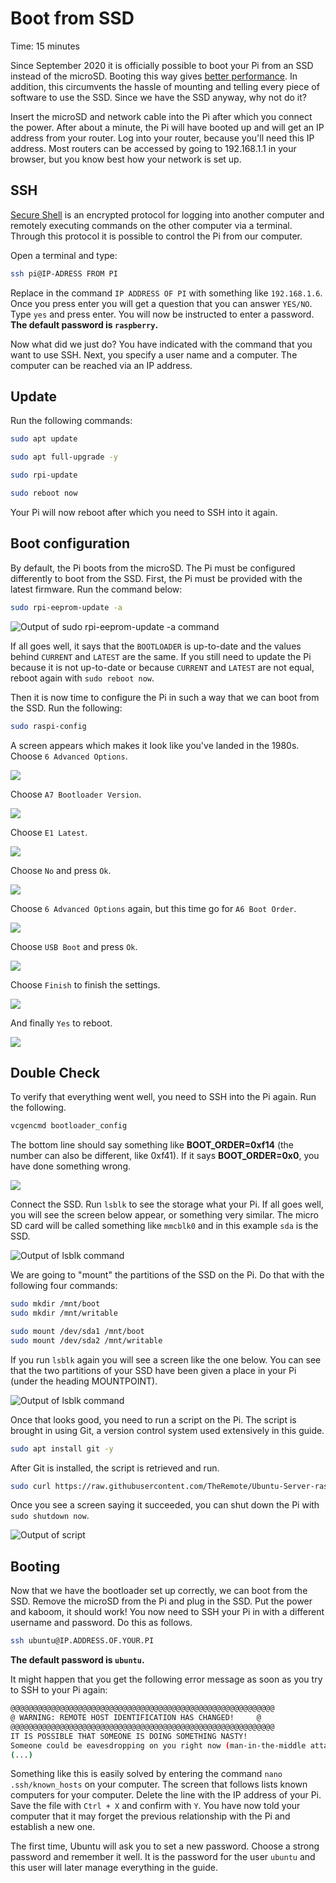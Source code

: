 
# Boot from SSD

<Callout emoji="&#x2139;">
	Time: 15 minutes
</Callout>

Since September 2020 it is officially possible to boot your Pi from an SSD instead of the microSD. Booting this way gives [better performance](https://www.tomshardware.com/news/raspberry-pi-4-ssd-test,39811.html). In addition, this circumvents the hassle of mounting and telling every piece of software to use the SSD. Since we have the SSD anyway, why not do it?

Insert the microSD and network cable into the Pi after which you connect the power. After about a minute, the Pi will have booted up and will get an IP address from your router. Log into your router, because you'll need this IP address. Most routers can be accessed by going to 192.168.1.1 in your browser, but you know best how your network is set up.

## SSH

[Secure Shell](https://nl.wikipedia.org/wiki/Secure_Shell) is an encrypted protocol for logging into another computer and remotely executing commands on the other computer via a terminal. Through this protocol it is possible to control the Pi from our computer.

Open a terminal and type:

```bash
ssh pi@IP-ADRESS FROM PI
```

Replace in the command `IP ADDRESS OF PI` with something like `192.168.1.6`. Once you press enter you will get a question that you can answer `YES/NO`. Type `yes` and press enter. You will now be instructed to enter a password. **The default password is `raspberry`.**

Now what did we just do? You have indicated with the command that you want to use SSH. Next, you specify a user name and a computer. The computer can be reached via an IP address.

## Update

Run the following commands:

```bash
sudo apt update
```

```bash
sudo apt full-upgrade -y
```

```bash
sudo rpi-update
```

```bash
sudo reboot now
```

Your Pi will now reboot after which you need to SSH into it again.

## Boot configuration

By default, the Pi boots from the microSD. The Pi must be configured differently to boot from the SSD. First, the Pi must be provided with the latest firmware. Run the command below:

```bash
sudo rpi-eeprom-update -a
```

![Output of `sudo rpi-eeprom-update -a` command](/bootfromssd.png)

If all goes well, it says that the `BOOTLOADER` is up-to-date and the values behind `CURRENT` and `LATEST` are the same. If you still need to update the Pi because it is not up-to-date or because `CURRENT` and `LATEST` are not equal, reboot again with `sudo reboot now`.

Then it is now time to configure the Pi in such a way that we can boot from the SSD. Run the following:

```bash
sudo raspi-config
```

A screen appears which makes it look like you've landed in the 1980s. Choose `6 Advanced Options`.

![](/6-advancedoptions.png)

Choose `A7 Bootloader Version`.

![](/a7-bootversion.png)

Choose `E1 Latest`.

![](/e1-latest.png)

Choose `No` and press `Ok`.

![](/nope.png)

Choose `6 Advanced Options` again, but this time go for `A6 Boot Order`.

![](/a6-bootorder.png)

Choose `USB Boot` and press `Ok`.

![](/usbboot.png)

Choose `Finish` to finish the settings.

![](/finish.png)

And finally `Yes` to reboot.

![](/reboot.png)

## Double Check

To verify that everything went well, you need to SSH into the Pi again. Run the following.

```bash
vcgencmd bootloader_config
```

The bottom line should say something like **BOOT_ORDER=0xf14** (the number can also be different, like 0xf41). If it says **BOOT_ORDER=0x0**, you have done something wrong.

![](/check.png)

Connect the SSD. Run `lsblk` to see the storage what your Pi. If all goes well, you will see the screen below appear, or something very similar. The micro SD card will be called something like `mmcblk0` and in this example `sda` is the SSD.

![Output of `lsblk` command](/lsblk.png)

We are going to "mount" the partitions of the SSD on the Pi. Do that with the following four commands:

```bash
sudo mkdir /mnt/boot
sudo mkdir /mnt/writable

sudo mount /dev/sda1 /mnt/boot
sudo mount /dev/sda2 /mnt/writable
```

If you run `lsblk` again you will see a screen like the one below. You can see that the two partitions of your SSD have been given a place in your Pi (under the heading MOUNTPOINT).

![Output of `lsblk` command](/mounted.png)

Once that looks good, you need to run a script on the Pi. The script is brought in using Git, a version control system used extensively in this guide.

```bash
sudo apt install git -y
```

After Git is installed, the script is retrieved and run.

```bash
sudo curl https://raw.githubusercontent.com/TheRemote/Ubuntu-Server-raspi4-unofficial/master/BootFix.sh | sudo bash
```

Once you see a screen saying it succeeded, you can shut down the Pi with `sudo shutdown now`.

![Output of script](/script.png)
## Booting

Now that we have the bootloader set up correctly, we can boot from the SSD. Remove the microSD from the Pi and plug in the SSD. Put the power and kaboom, it should work! You now need to SSH your Pi in with a different username and password. Do this as follows.

```bash
ssh ubuntu@IP.ADDRESS.OF.YOUR.PI
```

**The default password is `ubuntu`.**

It might happen that you get the following error message as soon as you try to SSH to your Pi again:

```bash
@@@@@@@@@@@@@@@@@@@@@@@@@@@@@@@@@@@@@@@@@@@@@@@@@@@@@@@@@@@
@ WARNING: REMOTE HOST IDENTIFICATION HAS CHANGED!     @
@@@@@@@@@@@@@@@@@@@@@@@@@@@@@@@@@@@@@@@@@@@@@@@@@@@@@@@@@@@
IT IS POSSIBLE THAT SOMEONE IS DOING SOMETHING NASTY!
Someone could be eavesdropping on you right now (man-in-the-middle attack)!
(...)
```

Something like this is easily solved by entering the command `nano .ssh/known_hosts` on your computer. The screen that follows lists known computers for your computer. Delete the line with the IP address of your Pi. Save the file with `Ctrl + X` and confirm with `Y`. You have now told your computer that it may forget the previous relationship with the Pi and establish a new one.

The first time, Ubuntu will ask you to set a new password. Choose a strong password and remember it well. It is the password for the user `ubuntu` and this user will later manage everything in the guide.
